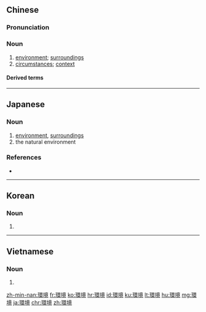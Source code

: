 {{also|环境}}
==Chinese==
{{zh-forms|s=环境}}

===Pronunciation===
{{zh-pron
|m=huánjìng
|ma=Zh-huánjìng.ogg
|c=waan4 ging2
|h=pfs=fàn-kín
|mn=khoân-kéng/xm,qz,zz:hoân-kéng
|w=3gue jin
|cat=n
}}

===Noun===
{{zh-noun}}

# [[environment]]; [[surroundings]] {{zh-mw|m:個}}
# [[circumstances]]; [[context]]
#: {{zh-x|文化 環境|cultural '''context'''}}

====Derived terms====
{{zh-der|環境保護|環保|環境壁壘|環境標誌|環境標準|環境監測|環境退化|環境污染|環境效益|環境要素|環境意識|環境質量|建成環境|生態環境|社會環境}}

{{zh-cat|Elementary}}

----

==Japanese==
{{ja-kanjitab|かん|きょう|yomi=on}}

===Noun===
{{ja-noun|かんきょう}}

# [[environment]], [[surroundings]]
# the natural environment

===References===
* {{R:Shogakukan}}

----

==Korean==
{{ko-hanjatab}}

===Noun===
{{ko-noun|hj|hangeul=환경}}

# {{hanja form of|환경|[[environment]]}}

----

==Vietnamese==
{{vi-hantutab}}

===Noun===
{{vi-hantu}}

# {{han tu form of|hoàn cảnh|[[environment]]}}

[[zh-min-nan:環境]]
[[fr:環境]]
[[ko:環境]]
[[hr:環境]]
[[id:環境]]
[[ku:環境]]
[[lt:環境]]
[[hu:環境]]
[[mg:環境]]
[[ja:環境]]
[[chr:環境]]
[[zh:環境]]